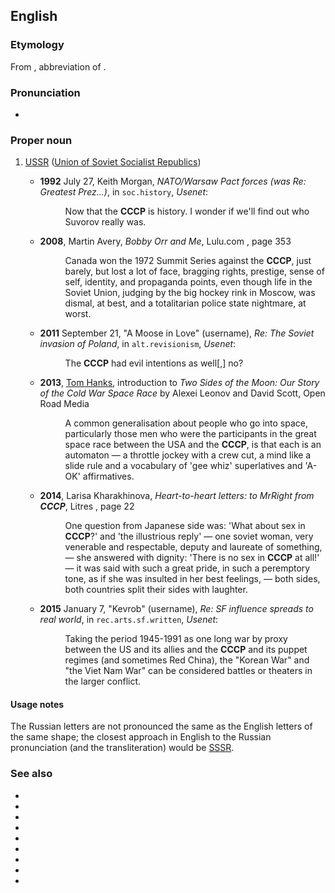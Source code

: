 {{also|[[СССР]] ''(Cyrillic alphabet)''}}
==English==

===Etymology===
From {{etyl|ru|en}} {{m|ru|СССР}}, abbreviation of {{m|ru|Сою́з Сове́тских Социалисти́ческих Респу́блик|gloss=The Union of Soviet Socialist Republics}}.

===Pronunciation===
* {{IPA|/si.si.si.piː/|lang=en}}

===Proper noun===
{{en-proper noun}}

# {{lb|en|nonstandard}} [[USSR]] ([[Union of Soviet Socialist Republics]])
#* '''1992''' July 27, Keith Morgan, ''NATO/Warsaw Pact forces (was Re: Greatest Prez...)'', in <tt>soc.history</tt>, ''Usenet'':
#*: Now that the '''CCCP''' is history. I wonder if we'll find out who Suvorov really was.
#* '''2008''', Martin Avery, ''Bobby Orr and Me'', Lulu.com {{ISBN|9780557036929}}, page 353
#*: Canada won the 1972 Summit Series against the '''CCCP''', just barely, but lost a lot of face, bragging rights, prestige, sense of self, identity, and propaganda points, even though life in the Soviet Union, judging by the big hockey rink in Moscow, was dismal, at best, and a totalitarian police state nightmare, at worst.
#* '''2011''' September 21, "A Moose in Love" (username), ''Re: The Soviet invasion of Poland'', in <tt>alt.revisionism</tt>, ''Usenet'':
#*: The '''CCCP''' had evil intentions as well[,] no?
#* '''2013''', [[w:Tom Hanks|Tom Hanks]], introduction to ''Two Sides of the Moon: Our Story of the Cold War Space Race'' by Alexei Leonov and David Scott, Open Road Media {{ISBN|9781480448742}}
#*: A common generalisation about people who go into space, particularly those men who were the participants in the great space race between the USA and the '''CCCP''', is that each is an automaton — a throttle jockey with a crew cut, a mind like a slide rule and a vocabulary of 'gee whiz' superlatives and 'A-OK' affirmatives.
#* '''2014''', Larisa Kharakhinova, ''Heart-to-heart letters: to MrRight from '''CCCP''''', Litres {{ISBN|9785457226449}}, page 22
#*: One question from Japanese side was: 'What about sex in '''CCCP'''?' and 'the illustrious reply' — one soviet woman, very venerable and respectable, deputy and laureate of something, — she answered with dignity: 'There is no sex in '''CCCP''' at all!' — it was said with such a great pride, in such a peremptory tone, as if she was insulted in her best feelings, — both sides, both countries split their sides with laughter.
#* '''2015''' January 7, "Kevrob" (username), ''Re: SF influence spreads to real world'', in <tt>rec.arts.sf.written</tt>, ''Usenet'':
#*: Taking the period 1945-1991 as one long war by proxy between the US and its allies and the '''CCCP''' and its puppet regimes (and sometimes Red China), the "Korean War" and "the Viet Nam War" can be considered battles or theaters in the larger conflict.

====Usage notes====
The Russian letters are not pronounced the same as the English letters of the same shape; the closest approach in English to the Russian pronunciation (and the transliteration) would be [[SSSR]].

===See also===
* {{l|en|Russia}}
* {{l|en|Armenia}}
* {{l|en|Georgia}}
* {{l|en|Kazakhstan}}
* {{l|en|Kyrgyzstan}}
* {{l|en|Soviet Union}}
* {{l|en|Tajikistan}}
* {{l|en|Turkmenistan}}
* {{l|en|Uzbekistan}}